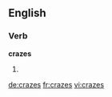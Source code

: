 ==English==

===Verb===
'''crazes'''

# {{en-third-person singular of|craze}}

[[de:crazes]]
[[fr:crazes]]
[[vi:crazes]]